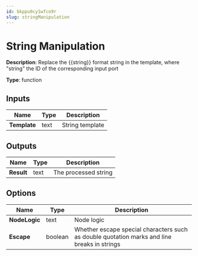 ```yaml
---
id: bkppu0cy1wfco9r
slug: stringManipulation
---
```


# String Manipulation

**Description**: Replace the &#123;&#123;string&#125;&#125; format string in the template, where "string" the ID of the corresponding input port

**Type**: function

## Inputs

| Name | Type | Description |
| --- | --- | --- |
| **Template** | text | String template |
## Outputs

| Name | Type | Description |
| --- | --- | --- |
| **Result** | text | The processed string |
## Options

| Name | Type | Description |
| --- | --- | --- |
| **NodeLogic** | text | Node logic |
| **Escape** | boolean | Whether escape special characters such as double quotation marks and line breaks in strings |
